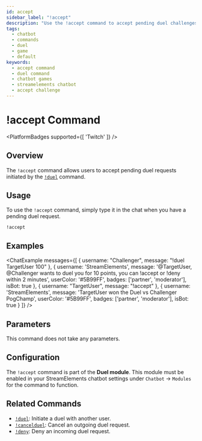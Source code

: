 ```yaml
---
id: accept
sidebar_label: "!accept"
description: "Use the !accept command to accept pending duel challenges initiated with the !duel command in StreamElements chatbot."
tags:
  - chatbot
  - commands
  - duel
  - game
  - default
keywords:
  - accept command
  - duel command
  - chatbot games
  - streamelements chatbot
  - accept challenge
---
```



# !accept Command

<PlatformBadges supported={[ 'Twitch' ]} />

## Overview

The `!accept` command allows users to accept pending duel requests initiated by the [`!duel`](duel.mdx) command.

## Usage

To use the `!accept` command, simply type it in the chat when you have a pending duel request.

```streamelements
!accept
```

## Examples

<ChatExample
    messages={[
        {
            username: "Challenger",
            message: "!duel TargetUser 100"
        },
        {
            username: 'StreamElements',
            message: '@TargetUser, @Challenger wants to duel you for 10 points, you can !accept or !deny within 2 minutes',
            userColor: '#5B99FF',
            badges: ['partner', 'moderator'],
            isBot: true
        },
        {
            username: "TargetUser",
            message: "!accept"
        },
        {
            username: 'StreamElements',
            message: 'TargetUser won the Duel vs Challenger PogChamp',
            userColor: '#5B99FF',
            badges: ['partner', 'moderator'],
            isBot: true
        }
    ]}
/>

## Parameters

This command does not take any parameters.

## Configuration

The `!accept` command is part of the **Duel module**. This module must be enabled in your StreamElements chatbot settings under `Chatbot` -> `Modules` for the command to function.

## Related Commands

*   [`!duel`](duel.mdx): Initiate a duel with another user.
*   [`!cancelduel`](cancelduel.mdx): Cancel an outgoing duel request.
*   [`!deny`](deny.mdx): Deny an incoming duel request.
